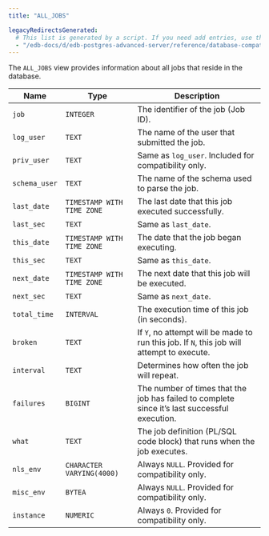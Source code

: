```yaml
---
title: "ALL_JOBS"

legacyRedirectsGenerated:
  # This list is generated by a script. If you need add entries, use the `legacyRedirects` key.
  - "/edb-docs/d/edb-postgres-advanced-server/reference/database-compatibility-for-oracle-developers-reference-guide/10/Database_Compatibility_for_Oracle_Developers_Reference_Guide.1.114.html"
---
```


<div id="all_jobs" class="registered_link"></div>

The `ALL_JOBS` view provides information about all jobs that reside in the database.

| Name          | Type                       | Description                                                                                   |
| ------------- | -------------------------- | --------------------------------------------------------------------------------------------- |
| `job`         | `INTEGER`                  | The identifier of the job (Job ID).                                                           |
| `log_user`    | `TEXT`                     | The name of the user that submitted the job.                                                  |
| `priv_user`   | `TEXT`                     | Same as `log_user`. Included for compatibility only.                                          |
| `schema_user` | `TEXT`                     | The name of the schema used to parse the job.                                                 |
| `last_date`   | `TIMESTAMP WITH TIME ZONE` | The last date that this job executed successfully.                                            |
| `last_sec`    | `TEXT`                     | Same as `last_date`.                                                                          |
| `this_date`   | `TIMESTAMP WITH TIME ZONE` | The date that the job began executing.                                                        |
| `this_sec`    | `TEXT`                     | Same as `this_date`.                                                                          |
| `next_date`   | `TIMESTAMP WITH TIME ZONE` | The next date that this job will be executed.                                                 |
| `next_sec`    | `TEXT`                     | Same as `next_date`.                                                                          |
| `total_time`  | `INTERVAL`                 | The execution time of this job (in seconds).                                                  |
| `broken`      | `TEXT`                     | If `Y`, no attempt will be made to run this job. If `N`, this job will attempt to execute.    |
| `interval`    | `TEXT`                     | Determines how often the job will repeat.                                                     |
| `failures`    | `BIGINT`                   | The number of times that the job has failed to complete since it’s last successful execution. |
| `what`        | `TEXT`                     | The job definition (PL/SQL code block) that runs when the job executes.                       |
| `nls_env`     | `CHARACTER VARYING(4000)`  | Always `NULL`. Provided for compatibility only.                                               |
| `misc_env`    | `BYTEA`                    | Always `NULL`. Provided for compatibility only.                                               |
| `instance`    | `NUMERIC`                  | Always `0`. Provided for compatibility only.                                                  |
